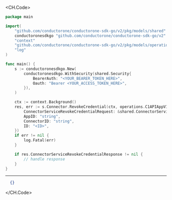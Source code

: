 
<CH.Code>
```go RevokeCredential.go
package main

import(
	"github.com/conductorone/conductorone-sdk-go/v2/pkg/models/shared"
	conductoronesdkgo "github.com/conductorone/conductorone-sdk-go/v2"
	"context"
	"github.com/conductorone/conductorone-sdk-go/v2/pkg/models/operations"
	"log"
)

func main() {
    s := conductoronesdkgo.New(
        conductoronesdkgo.WithSecurity(shared.Security{
            BearerAuth: "<YOUR_BEARER_TOKEN_HERE>",
            Oauth: "Bearer <YOUR_ACCESS_TOKEN_HERE>",
        }),
    )

    ctx := context.Background()
    res, err := s.Connector.RevokeCredential(ctx, operations.C1APIAppV1ConnectorServiceRevokeCredentialRequest{
        ConnectorServiceRevokeCredentialRequest: &shared.ConnectorServiceRevokeCredentialRequest{},
        AppID: "string",
        ConnectorID: "string",
        ID: "<ID>",
    })
    if err != nil {
        log.Fatal(err)
    }

    if res.ConnectorServiceRevokeCredentialResponse != nil {
        // handle response
    }
}
```
---

```json Example Response
  {}
```
</CH.Code>
